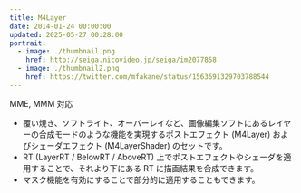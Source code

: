 ```yaml
---
title: M4Layer
date: 2014-01-24 00:00:00
updated: 2025-05-27 00:28:00
portrait:
  - image: ./thumbnail.png
    href: http://seiga.nicovideo.jp/seiga/im2077858
  - image: ./thumbnail2.png
    href: https://twitter.com/mfakane/status/1563691329703788544
---
```



<DownloadLink path="mme-effects/M4Layer/M4Layer_r12.zip" />
<FaInline type="fas" icon="check" /> MME, MMM 対応

- 覆い焼き、ソフトライト、オーバーレイなど、画像編集ソフトにあるレイヤーの合成モードのような機能を実現するポストエフェクト (M4Layer) およびシェーダエフェクト (M4LayerShader) のセットです。
- RT (LayerRT / BelowRT / AboveRT) 上でポストエフェクトやシェーダを適用することで、それより下にある RT に描画結果を合成できます。
- マスク機能を有効にすることで部分的に適用することもできます。
